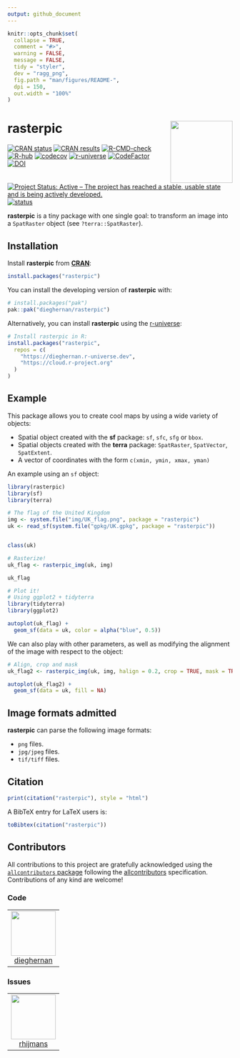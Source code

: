 ```yaml
---
output: github_document
---
```


<!-- README.md is generated from README.Rmd. Please edit that file -->

```r
knitr::opts_chunk$set(
  collapse = TRUE,
  comment = "#>",
  warning = FALSE,
  message = FALSE,
  tidy = "styler",
  dev = "ragg_png",
  fig.path = "man/figures/README-",
  dpi = 150,
  out.width = "100%"
)
```

# rasterpic <img src="man/figures/logo.png" align="right" height="139"/>

<!-- badges: start -->

[![CRAN
status](https://www.r-pkg.org/badges/version/rasterpic)](https://CRAN.R-project.org/package=rasterpic)
[![CRAN
results](https://badges.cranchecks.info/worst/rasterpic.svg)](https://cran.r-project.org/web/checks/check_results_rasterpic.html)
[![R-CMD-check](https://github.com/dieghernan/rasterpic/actions/workflows/check-full.yaml/badge.svg)](https://github.com/dieghernan/rasterpic/actions/workflows/check-full.yaml)
[![R-hub](https://github.com/dieghernan/rasterpic/actions/workflows/rhub.yaml/badge.svg)](https://github.com/dieghernan/rasterpic/actions/workflows/rhub.yaml)
[![codecov](https://codecov.io/gh/dieghernan/rasterpic/branch/main/graph/badge.svg?token=jSZ4RIsj91)](https://app.codecov.io/gh/dieghernan/rasterpic)
[![r-universe](https://dieghernan.r-universe.dev/badges/rasterpic)](https://dieghernan.r-universe.dev/rasterpic)
[![CodeFactor](https://www.codefactor.io/repository/github/dieghernan/rasterpic/badge)](https://www.codefactor.io/repository/github/dieghernan/rasterpic)
[![DOI](https://img.shields.io/badge/DOI-10.32614/CRAN.package.rasterpic-blue)](https://doi.org/10.32614/CRAN.package.rasterpic)
[![Project Status: Active -- The project has reached a stable, usable state and
is being actively
developed.](https://www.repostatus.org/badges/latest/active.svg)](https://www.repostatus.org/#active)
[![status](https://tinyverse.netlify.app/status/rasterpic)](https://CRAN.R-project.org/package=rasterpic)

<!-- badges: end -->

**rasterpic** is a tiny package with one single goal: to transform an image into
a `SpatRaster` object (see `?terra::SpatRaster`).

## Installation

Install **rasterpic** from
[**CRAN**](https://CRAN.R-project.org/package=rasterpic):

```r
install.packages("rasterpic")
```

You can install the developing version of **rasterpic** with:

```r
# install.packages("pak")
pak::pak("dieghernan/rasterpic")
```

Alternatively, you can install **rasterpic** using the
[r-universe](https://dieghernan.r-universe.dev/rasterpic):

```r
# Install rasterpic in R:
install.packages("rasterpic",
  repos = c(
    "https://dieghernan.r-universe.dev",
    "https://cloud.r-project.org"
  )
)
```

## Example

This package allows you to create cool maps by using a wide variety of objects:

-   Spatial object created with the **sf** package: `sf`, `sfc`, `sfg` or
    `bbox`.
-   Spatial objects created with the **terra** package: `SpatRaster`,
    `SpatVector`, `SpatExtent`.
-   A vector of coordinates with the form `c(xmin, ymin, xmax, yman)`

An example using an `sf` object:

```r
library(rasterpic)
library(sf)
library(terra)

# The flag of the United Kingdom
img <- system.file("img/UK_flag.png", package = "rasterpic")
uk <- read_sf(system.file("gpkg/UK.gpkg", package = "rasterpic"))


class(uk)

# Rasterize!
uk_flag <- rasterpic_img(uk, img)

uk_flag

# Plot it!
# Using ggplot2 + tidyterra
library(tidyterra)
library(ggplot2)

autoplot(uk_flag) +
  geom_sf(data = uk, color = alpha("blue", 0.5))
```

We can also play with other parameters, as well as modifying the alignment of
the image with respect to the object:

```r
# Align, crop and mask
uk_flag2 <- rasterpic_img(uk, img, halign = 0.2, crop = TRUE, mask = TRUE)

autoplot(uk_flag2) +
  geom_sf(data = uk, fill = NA)
```

## Image formats admitted

**rasterpic** can parse the following image formats:

-   `png` files.
-   `jpg/jpeg` files.
-   `tif/tiff` files.

## Citation

```r
print(citation("rasterpic"), style = "html")
```

A BibTeX entry for LaTeX users is:

```r
toBibtex(citation("rasterpic"))
```

## Contributors


<!-- ALL-CONTRIBUTORS-LIST:START - Do not remove or modify this section -->
<!-- prettier-ignore-start -->
<!-- markdownlint-disable -->

All contributions to this project are gratefully acknowledged using the [`allcontributors` package](https://github.com/ropensci/allcontributors) following the [allcontributors](https://allcontributors.org) specification. Contributions of any kind are welcome!

### Code

<table class="table allctb-table" >

<tr>
<td align="center">
<a href="https://github.com/dieghernan">
<img src="https://avatars.githubusercontent.com/u/25656809?v=4" width="100px;" class="allctb-avatar" alt=""/>
</a><br>
<a href="https://github.com/dieghernan/rasterpic/commits?author=dieghernan">dieghernan</a>
</td>
</tr>

</table>


### Issues

<table class="table allctb-table" >

<tr>
<td align="center">
<a href="https://github.com/rhijmans">
<img src="https://avatars.githubusercontent.com/u/11481397?u=c7520bbc8ee90abe741324e8c6a2f2051932dea3&v=4" width="100px;" class="allctb-avatar" alt=""/>
</a><br>
<a href="https://github.com/dieghernan/rasterpic/issues?q=is%3Aissue+author%3Arhijmans">rhijmans</a>
</td>
</tr>

</table>

<!-- markdownlint-enable -->
<!-- prettier-ignore-end -->
<!-- ALL-CONTRIBUTORS-LIST:END -->

